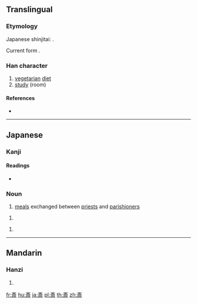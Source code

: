 {{also|齋|斋}}
==Translingual==
{{Han simplified forms|齋|斎|斋}}
===Etymology===
Japanese shinjitai: {{Han simp|齋|nocap=y}}.

Current form {{Han compound|斉|小}}.

===Han character===
{{Han char|rn=67|rad=文|as=07|sn=11|four=|canj=YKLML|ids=⿵齐示}}

# [[vegetarian]] [[diet]]
# [[study]] (room)

====References====
* {{Han ref|kx=0477.091|dkj=13467|dj=0835.080|hdz=32170.111|uh=658E|ud=25998}}

----

==Japanese==

===Kanji===
{{ja-kanji|grade=c|rs=文07}}

====Readings====
* {{ja-readings|on=[[さい]] (sai)|kun=[[ものいみ]] (monoimi), [[つつしむ]] (tsutsushimu), [[とき]] (toki)}}

===Noun===
{{ja-noun|とき}}

# [[meal]]s exchanged between [[priest]]s and [[parishioner]]s

{{ja-noun|いみ}}

# {{alternative form of|忌み|lang=ja}}

{{ja-noun|いわい}}

# {{alternative form of|祝い|lang=ja}}

----

==Mandarin==

===Hanzi===
{{cmn-hanzi|pin=[[zhāi]] ([[zhai1]])|wg=chai<sup>1</sup>}}

# {{defn|lang=cmn|sort=文07}}

[[fr:斎]]
[[hu:斎]]
[[ja:斎]]
[[pl:斎]]
[[th:斎]]
[[zh:斎]]